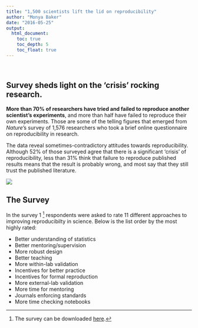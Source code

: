 ```yaml
---
title: "1,500 scientists lift the lid on reproducibility"
author: "Monya Baker"
date: "2016-05-25"
output: 
  html_document:
    toc: true
    toc_depth: 5
    toc_float: true
---
```


\

## Survey sheds light on the 'crisis' rocking research.

**More than 70% of researchers have tried and failed to reproduce another scientist's experiments**, and more than half have failed to reproduce their own experiments. Those are some of the telling figures that emerged from *Nature*'s survey of 1,576 researchers who took a brief online questionnaire on reproducibility in research.

The data reveal sometimes-contradictory attitudes towards reproducibility. Although 52% of those surveyed agree that there is a significant 'crisis' of reproducibility, less than 31% think that failure to reproduce published results means that the result is probably wrong, and most say that they still trust the published literature.

![](img/pie_chart.jpeg)
\


## The Survey

In the survey 1 [^1] respondents were asked to rate 11 different approaches to improving reproducibilty in science. Below is the list order by the most highly rated:

- Better understanding of statistics
- Better mentoring/supervision
- More robust design
- Better teaching
- More within-lab validation
- Incentives for better practice
- Incentives for formal reproduction
- More external-lab validation
- More time for mentoring
- Journals enforcing standards
- More time checking notebooks

[^1]: The survey can be downloaded [here](https://www.nature.com/news/polopoly_fs/7.36741!/file/Reproduciblility%20Questionnaire.doc).



